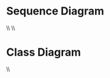 = Sequence Diagram =
\\
{{https://bitbucket.org/repo/pqBqye/images/2472908334-SD_UC11.png|SD_UC11.png}}
\\
= Class Diagram =
\\
{{https://bitbucket.org/repo/pqBqye/images/84620111-CD.png|CD.png}}